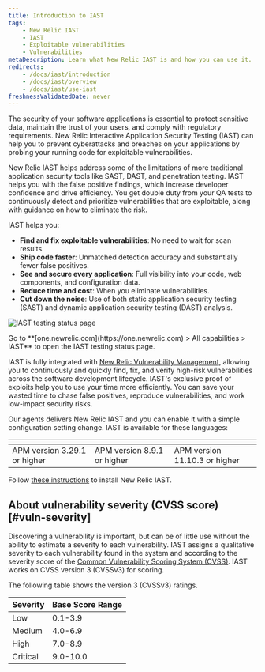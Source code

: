 ```yaml
---
title: Introduction to IAST
tags:
    - New Relic IAST
    - IAST
    - Exploitable vulnerabilities
    - Vulnerabilities
metaDescription: Learn what New Relic IAST is and how you can use it.
redirects:
    - /docs/iast/introduction
    - /docs/iast/overview
    - /docs/iast/use-iast
freshnessValidatedDate: never
---
```



The security of your software applications is essential to protect sensitive data, maintain the trust of your users, and comply with regulatory requirements. New Relic Interactive Application Security Testing (IAST) can help you to prevent cyberattacks and breaches on your applications by probing your running code for exploitable vulnerabilities.

New Relic IAST helps address some of the limitations of more traditional application security tools like SAST, DAST, and penetration testing. IAST helps you with the false positive findings, which increase developer confidence and drive efficiency. You get double duty from your QA tests to continuously detect and prioritize vulnerabilities that are exploitable, along with guidance on how to eliminate the risk.

IAST helps you:

- **Find and fix exploitable vulnerabilities**: No need to wait for scan results.
- **Ship code faster**: Unmatched detection accuracy and substantially fewer false positives.
- **See and secure every application**: Full visibility into your code, web components, and configuration data.
- **Reduce time and cost**: When you eliminate vulnerabilities.
- **Cut down the noise**: Use of both static application security testing (SAST) and dynamic application security testing (DAST) analysis.

<img
    title="IAST testing status page"
    alt="IAST testing status page"
    src={iastTestingStatus}
/>

<figcaption>
    Go to **[one.newrelic.com](https://one.newrelic.com) > All capabilities > IAST** to open the IAST testing status page.
</figcaption> 


IAST is fully integrated with [New Relic Vulnerability Management](/docs/vulnerability-management/overview/), allowing you to continuously and quickly find, fix, and verify high-risk vulnerabilities across the software development lifecycle. IAST's exclusive proof of exploits help you to use your time more efficiently. You can save your wasted time to chase false positives, reproduce vulnerabilities, and work low-impact security risks.

Our <InlinePopover type="apm" /> agents delivers New Relic IAST and you can enable it with a simple configuration setting change. IAST is available for these languages:

<table>
    <thead>
        <tr>
            <th>
                <TechTileGrid>
                <TechTile
                name="Go agent"
                icon="logo-go"
                to="https://github.com/newrelic/csec-go-agent/tree/v0.1.0#support-matrix"
                />
                </TechTileGrid>
            </th>
            <th>
                <TechTileGrid>
                <TechTile
                name="Java agent"
                icon="logo-java"
                to="https://github.com/newrelic/csec-java-agent#support-matrix"
                />
                </TechTileGrid>
            </th>
            <th>
                <TechTileGrid>
                <TechTile
                name="Node.js agent"
                icon="logo-nodejs"
                to="https://github.com/newrelic/csec-node-agent/#supported--modules"
                />
                </TechTileGrid>
            </th>
        </tr>
    </thead>
    <tbody>
        <tr>
            <td>
            APM version 3.29.1 or higher 
            </td>
            <td>
            APM version 8.9.1 or higher
            </td>
            <td>
            APM version 11.10.3 or higher
            </td>
        </tr>
    </tbody>
</table>

Follow [these instructions](/docs/iast/install/) to install New Relic IAST.

## About vulnerability severity (CVSS score) [#vuln-severity]

Discovering a vulnerability is important, but can be of little use without the ability to estimate a severity to each vulnerability. IAST assigns a qualitative severity to each vulnerability found in the system and according to the severity score of the [Common Vulnerability Scoring System (CVSS)](https://nvd.nist.gov/vuln-metrics/cvss). IAST works on CVSS version 3 (CVSSv3) for scoring.

The following table shows the version 3 (CVSSv3) ratings.

<table>
    <thead>
        <tr>
            <th>
                Severity
            </th>
            <th>
                Base Score Range
            </th>
        </tr>
    </thead>
    <tbody>
        <tr>
            <td>
                Low
            </td>
            <td>
                0.1-3.9
            </td>
        </tr>
        <tr>
            <td>
                Medium
            </td>
            <td>
                4.0-6.9
            </td>
        </tr>
        <tr>
            <td>
                High
            </td>
            <td>
                7.0-8.9
            </td>
        </tr>
        <tr>
            <td>
                Critical
            </td>
            <td>
                9.0-10.0
            </td>
        </tr>        
    </tbody>
</table>






